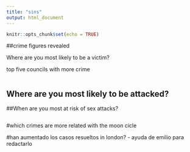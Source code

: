 ```yaml
---
title: "sins"
output: html_document
---
```


```r
knitr::opts_chunk$set(echo = TRUE)

```

##crime figures revealed


Where are you most likely to be a victim?

top five councils with more crime  

```r
```

## Where are you most likely to be attacked?

##When are you most at risk of sex attacks?


```r

```


#which crimes are more related with the moon cicle

#han aumentado los casos resueltos in london? - ayuda de emilio para redactarlo



